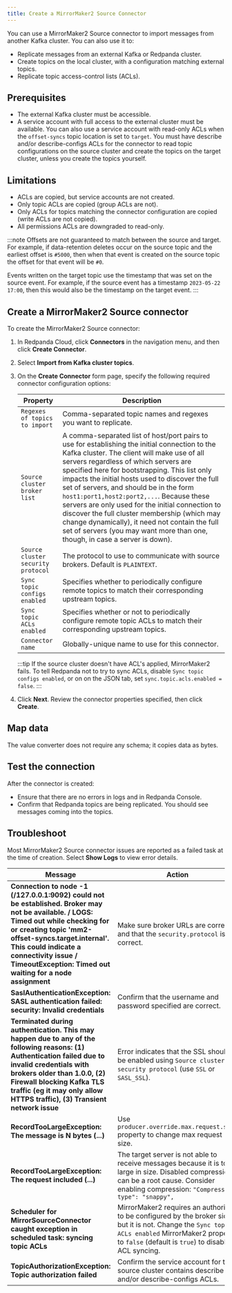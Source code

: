 ```yaml
---
title: Create a MirrorMaker2 Source Connector
---
```


<head>
    <meta name="title" content="Create a MirrorMaker2 Source Connector | Redpanda Docs"/>
    <meta name="description" content="Use the Redpanda Cloud UI to create a MirrorMaker2 Source Connector."/>
    <link rel="canonical" href="https://docs.redpanda.com/docs/deploy/deployment-option/cloud/managed-connectors/create-mmaker-source-connector/" />
</head>

You can use a MirrorMaker2 Source connector to import messages from another Kafka cluster.
You can also use it to:

- Replicate messages from an external Kafka or Redpanda cluster.
- Create topics on the local cluster, with a configuration matching external topics.
- Replicate topic access-control lists (ACLs).

## Prerequisites

- The external Kafka cluster must be accessible.
- A service account with full access to the external cluster must be available.
  You can also use a service account with read-only ACLs when the `offset-syncs`
  topic location is set to `target`. You must have describe and/or describe-configs ACLs for
  the connector to read topic configurations on the source cluster and create the topics
  on the target cluster, unless you create the topics yourself.

## Limitations

- ACLs are copied, but service accounts are not created.
- Only topic ACLs are copied (group ACLs are not).
- Only ACLs for topics matching the connector configuration are copied (write ACLs are not copied).
- All permissions ACLs are downgraded to read-only.

:::note
Offsets are not guaranteed to match between the source and target. For example,
if data-retention deletes occur on the source topic and the earliest
offset is `#5000`, then when that event is created on
the source topic the offset for that event will be `#0`.

Events written on the target topic use the timestamp that was set on the source event.
For example, if the source event has a timestamp `2023-05-22 17:00`, then this
would also be the timestamp on the target event.
:::

## Create a MirrorMaker2 Source connector

To create the MirrorMaker2 Source connector:

1. In Redpanda Cloud, click **Connectors** in the navigation menu, and then
   click **Create Connector**.
2. Select **Import from Kafka cluster topics**.
3. On the **Create Connector** form page, specify the following required connector
   configuration options:

   | Property                             | Description |
   | ------------------------------------ | ----------- |
   | `Regexes of topics to import`  | Comma-separated topic names and regexes you want to replicate. |
   | `Source cluster broker list`  | A comma-separated list of host/port pairs to use for establishing the initial connection to the Kafka cluster. The client will make use of all servers regardless of which servers are specified here for bootstrapping. This list only impacts the initial hosts used to discover the full set of servers, and should be in the form `host1:port1,host2:port2,...`. Because these servers are only used for the initial connection to discover the full cluster membership (which may change dynamically), it need not contain the full set of servers (you may want more than one, though, in case a server is down). |
   | `Source cluster security protocol` | The protocol to use to communicate with source brokers. Default is `PLAINTEXT`. |
   | `Sync topic configs enabled` | Specifies whether to periodically configure remote topics to match their corresponding upstream topics. |
   | `Sync topic ACLs enabled` | Specifies whether or not to periodically configure remote topic ACLs to match their corresponding upstream topics. |
   | `Connector name` | Globally-unique name to use for this connector. |

   :::tip
   If the source cluster doesn't have ACL's applied, MirrorMaker2 fails. To tell Redpanda not to try to sync ACLs, disable `Sync topic configs enabled`, or on on the JSON tab, set `sync.topic.acls.enabled = false`.
   :::

4. Click **Next**. Review the connector properties specified, then click **Create**.

## Map data

The value converter does not require any schema; it copies data as bytes.

## Test the connection

After the connector is created:

- Ensure that there are no errors in logs and in Redpanda Console.
- Confirm that Redpanda topics are being replicated. You should see messages coming into the topics.

## Troubleshoot

Most MirrorMaker2 Source connector issues are reported as a failed task at the time of creation.
Select **Show Logs** to view error details.

| Message | Action |
|---------|--------|
| **Connection to node -1 (/127.0.0.1:9092) could not be established. Broker may not be available. / LOGS: Timed out while checking for or creating topic 'mm2-offset-syncs.target.internal'. This could indicate a connectivity issue / TimeoutException: Timed out waiting for a node assignment** | Make sure broker URLs are correct and that the `security.protocol` is correct. |
| **SaslAuthenticationException: SASL authentication failed: security: Invalid credentials** | Confirm that the username and password specified are correct. |
| **Terminated during authentication. This may happen due to any of the following reasons: (1) Authentication failed due to invalid credentials with brokers older than 1.0.0, (2) Firewall blocking Kafka TLS traffic (eg it may only allow HTTPS traffic), (3) Transient network issue** | Error indicates that the SSL should be enabled using `Source cluster security protocol` (use `SSL` or `SASL_SSL`). |
| **RecordTooLargeException: The message is N bytes (...)** | Use `producer.override.max.request.size` property to change max request size. |
| **RecordTooLargeException: The request included (...)** | The target server is not able to receive messages because it is too large in size. Disabled compression can be a root cause. Consider enabling compression: `"Compression type": "snappy",` |
| **Scheduler for MirrorSourceConnector caught exception in scheduled task: syncing topic ACLs** | MirrorMaker2 requires an authorizer to be configured by the broker side, but it is not. Change the `Sync topic ACLs enabled` MirrorMaker2 property to `false` (default is `true`) to disable ACL syncing. |
| **TopicAuthorizationException: Topic authorization failed** | Confirm the service account for the source cluster contains describe and/or describe-configs ACLs. |
